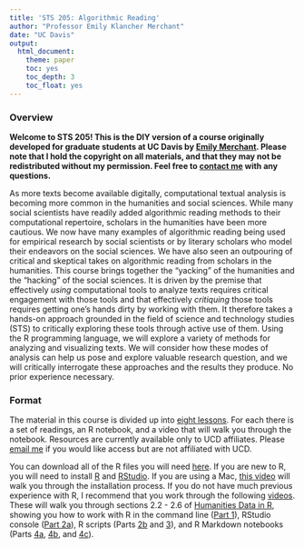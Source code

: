 ```yaml
---
title: 'STS 205: Algorithmic Reading'
author: "Professor Emily Klancher Merchant"
date: "UC Davis"
output:
  html_document:
    theme: paper
    toc: yes
    toc_depth: 3
    toc_float: yes
---
```

### Overview
**Welcome to STS 205! This is the DIY version of a course originally developed for graduate students at UC Davis by [Emily Merchant](http://emilyklancher.com). Please note that I hold the copyright on all materials, and that they may not be redistributed without my permission. Feel free to [contact me](mailto:ekmerchant@ucdavis.edu) with any questions.**

As more texts become available digitally, computational textual analysis is becoming more common in the humanities and social sciences. While many social scientists have readily added algorithmic reading methods to their computational repertoire, scholars in the humanities have been more cautious. We now have many examples of algorithmic reading being used for empirical research by social scientists or by literary scholars who model their endeavors on the social sciences. We have also seen an outpouring of critical and skeptical takes on algorithmic reading from scholars in the humanities. This course brings together the "yacking" of the humanities and the "hacking" of the social sciences. It is driven by the premise that effectively *using* computational tools to analyze texts requires critical engagement with those tools and that effectively *critiquing* those tools requires getting one's hands dirty by working with them. It therefore takes a hands-on approach grounded in the field of science and technology studies (STS) to critically exploring these tools through active use of them. Using the R programming language, we will explore a variety of methods for analyzing and visualizing texts. We will consider how these modes of analysis can help us pose and explore valuable research question, and we will critically interrogate these approaches and the results they produce. No prior experience necessary.

### Format
The material in this course is divided up into [eight lessons](lessons.html). For each there is a set of readings, an R notebook, and a video that will walk you through the notebook. Resources are currently available only to UCD affiliates. Please [email me](mailto:ekmerchant@ucdavis.edu) if you would like access but are not affiliated with UCD. 

You can download all of the R files you will need [here](https://ucdavis.box.com/v/sts-205-r-files). If you are new to R, you will need to install [R](https://r-project.org) and [RStudio](https://www.rstudio.com). If you are using a Mac, [this video](https://www.youtube.com/watch?v=EmZqlcKkJMM) will walk you through the installation process. If you do not have much previous experience with R, I recommend that you work through the following [videos](https://www.youtube.com/channel/UCeOVpKuuxX5sdOmGd7P9zzw/videos). These will walk you through sections 2.2 - 2.6 of [Humanities Data in R](https://link.springer.com/book/10.1007%2F978-3-319-20702-5), showing you how to work with R in the command line ([Part 1](https://youtu.be/e2fKTpqsi48)), RStudio console ([Part 2a](https://youtu.be/eMdD9FW1tos)), R scripts (Parts [2b](https://youtu.be/E149gT17nGk) and [3](https://youtu.be/5jrCpa2lRmo)), and R Markdown notebooks (Parts [4a](https://youtu.be/6fFO3za5mHQ), [4b](https://youtu.be/lI7v7iWgcwk), and [4c](https://youtu.be/Ej3wVsp1OqM)).

